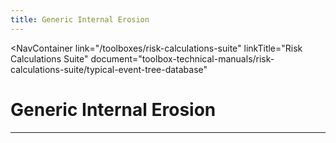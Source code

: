 ```yaml
---
title: Generic Internal Erosion
---
```



<NavContainer
  link="/toolboxes/risk-calculations-suite"
  linkTitle="Risk Calculations Suite"
  document="toolbox-technical-manuals/risk-calculations-suite/typical-event-tree-database"
></NavContainer>

# Generic Internal Erosion

<FigureNoRef 
    src="/figures/toolbox-technical-manuals/risk-calculations-suite/typical-event-tree-database/v1.3/Generic-Internal-Erosion.png" 
    alt="Generic Internal Erosion event tree" />

---
